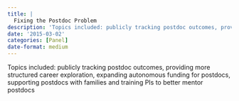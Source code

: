 ```yaml
---
title: |
  Fixing the Postdoc Problem
description: 'Topics included: publicly tracking postdoc outcomes, providing more structured career exploration, expanding autonomous funding for postdocs, supporting postdocs with families and training PIs to better mentor postdocs'
date: '2015-03-02'
categories: [Panel]
date-format: medium 
---
```



Topics included: publicly tracking postdoc outcomes, providing more structured career exploration, expanding autonomous funding for postdocs, supporting postdocs with families and training PIs to better mentor postdocs


